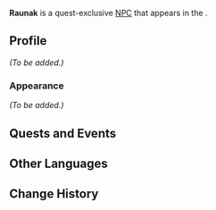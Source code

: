 {{Meta
<!-- Remove this template after adding the missing info -->
|missing_NPC_profile  = yes
}}
{{Character Infobox
|type             = Quest NPC
|image            = NPC Raunak.png
|realname         = <!-- Optional, if different from in-game name -->
|region           = Sumeru
|location         = Sumeru
|affiliation      = 
|title            = 

|ancestry         = <!-- Clan/family -->
|father           = 
|mother           = 
|spouse           = 
|sibling          = 
|child            = 
|relative         = 

|voiceEN          = 
|voiceCN          = 
|voiceJP          = 
}}
'''Raunak''' is a quest-exclusive [[NPC]] that appears in the {{Quest|Lost in Prosperity}}.

==Profile==
<!-- Detailed story/lore information goes here. -->
''(To be added.)''

===Appearance===
<!-- Keep appearance section short and concise. Limit to 2 paragraphs with 3-4 sentences each. -->
''(To be added.)''

==Quests and Events==
{{Quests and Events}}
<!--
==Trivia==
* 
-->
==Other Languages==
{{Other Languages
|default_hidden = 1
|en      = Raunak
|zhs     = 罗纳克
|zhs_rm  = Luónàkè
|zht     = 羅納克
|zht_rm  = Luónàkè
|ja      = ラウナック
|ja_rm   = Raunakku
|ko      = 라우낙
|es      = Raunak
|fr      = Raunak
|ru      = Раунак
|th      = Raunak
|vi      = Raunak
|de      = Raunak
|id      = Raunak
|pt      = Raunak
|tr      = Raunak
|it      = Raunak
}}

==Change History==
{{Change History|3.0}}
<!--
==References==
{{Reflist}}
-->